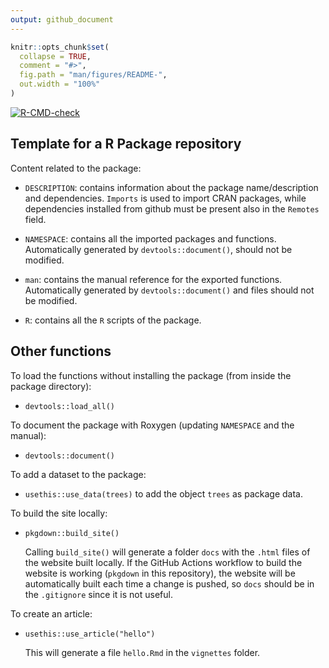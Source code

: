 ---
output: github_document
---

```{r, include = FALSE}
knitr::opts_chunk$set(
  collapse = TRUE,
  comment = "#>",
  fig.path = "man/figures/README-",
  out.width = "100%"
)
```

<!-- badges: start -->
  [![R-CMD-check](https://github.com/caravagnalab/pkgTemplate/workflows/R-CMD-check/badge.svg)](https://github.com/caravagnalab/pkgTemplate/actions)
<!-- badges: end -->


## Template for a R Package repository

Content related to the package:

- `DESCRIPTION`: contains information about the package name/description and dependencies. `Imports` is used to import CRAN packages, while dependencies installed from github must be present also in the `Remotes` field.

- `NAMESPACE`: contains all the imported packages and functions. Automatically generated by `devtools::document()`, should not be modified.

- `man`: contains the manual reference for the exported functions. Automatically generated by `devtools::document()` and files should not be modified.

- `R`: contains all the `R` scripts of the package.


## Other functions

To load the functions without installing the package (from inside the package directory):

- `devtools::load_all()`

To document the package with Roxygen (updating `NAMESPACE` and the manual):

- `devtools::document()`

To add a dataset to the package:

- `usethis::use_data(trees)` to add the object `trees` as package data.

To build the site locally:

- `pkgdown::build_site()`
  
  Calling `build_site()` will generate a folder `docs` with the `.html` files of the website built locally. 
  If the GitHub Actions workflow to build the website is working (`pkgdown` in this repository), the website will be automatically built each time a change is pushed, so `docs` should be in the `.gitignore` since it is not useful.

To create an article:

- `usethis::use_article("hello")`
  
  This will generate a file `hello.Rmd` in the `vignettes` folder.
